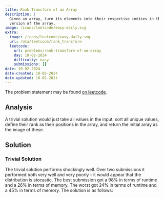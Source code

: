 ```yaml
---
title: Rank Transform of an Array
description: |
  Given an array, turn its elements into their respective indices in the sorted
  version of the array.
image: /icons/leetcode/easy-daily.svg
extra:
  image: /icons/leetcode/easy-daily.svg
  url: /dsa/leetcode/rank_transform
  leetcode:
    url: problems/rank-transform-of-an-array
    day: 10-02-2024
    difficulty: easy
    submissions: []
date: 10-02-2024
date-created: 10-02-2024
date-updated: 10-02-2024
---
```



The problem statement may be found [on leetcode](https://leetcode.com/problems/rank-transform-of-an-array/description/?envType=daily-question&envId=2024-10-02).


## Analysis

A trivial solution would just take all values in the input, sort all unique 
values, define their rank as their positions in the array, and return the 
initial array as the image of these.


## Solution

### Trivial Solution

The trivial solution performs shockingly well. Over two submissions it 
performed both very well and very poorly - it would appear that the 
distribution is stocastic. The best submission got a $98\%$ in terms of 
runtime and a $26\%$ in terms of memory. The worst got $24\%$ in terms of 
runtime and a $45\%$ in terms of memory. The solution is as follows:


```.python
```


